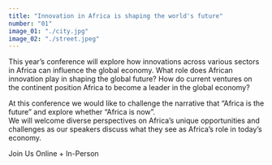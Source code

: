 ```yaml
---
title: "Innovation in Africa is shaping the world's future"
number: "01"
image_01: "./city.jpg"
image_02: "./street.jpeg"
---
```



This year’s conference will explore how innovations across various sectors in Africa can influence the global economy.
What role does African innovation play in shaping the global future?
How do current ventures on the continent position Africa to become a leader in the global economy?

At this conference we would like to challenge the narrative that “Africa is the future” and explore whether “Africa is now”.  
We will welcome diverse perspectives on Africa’s unique opportunities
and challenges as our speakers discuss what they see as Africa’s role in today’s economy.

<StyledLink to="/attend">Join Us Online + In-Person</StyledLink>
